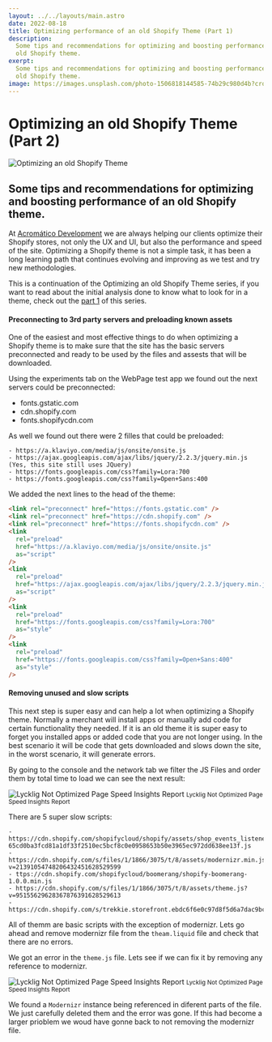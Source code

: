 ```yaml
---
layout: ../../layouts/main.astro
date: 2022-08-18
title: Optimizing performance of an old Shopify Theme (Part 1)
description:
  Some tips and recommendations for optimizing and boosting performance of an
  old Shopify theme.
exerpt:
  Some tips and recommendations for optimizing and boosting performance of an
  old Shopify theme.
image: https://images.unsplash.com/photo-1506818144585-74b29c980d4b?crop=entropy&cs=tinysrgb&fm=jpg&ixid=MnwzNTMzMzl8MHwxfGFsbHx8fHx8fHx8fDE2NjA3OTI2NjA&ixlib=rb-1.2.1&q=80&w=350&ar=16:9&fit=crop
---
```


# Optimizing an old Shopify Theme (Part 2)

<img
  alt="Optimizing an old Shopify Theme"
  class="cover"
  src="https://images.unsplash.com/photo-1506818144585-74b29c980d4b?crop=entropy&cs=tinysrgb&fm=jpg&ixid=MnwzNTMzMzl8MHwxfGFsbHx8fHx8fHx8fDE2NjA3OTI2NjA&ixlib=rb-1.2.1&q=80&w=300&ar=5:2&fit=crop"
  srcset="https://images.unsplash.com/photo-1506818144585-74b29c980d4b?crop=entropy&cs=tinysrgb&fm=jpg&ixid=MnwzNTMzMzl8MHwxfGFsbHx8fHx8fHx8fDE2NjA3OTI2NjA&ixlib=rb-1.2.1&q=80&w=300&ar=5:2&fit=crop 300w,
          https://images.unsplash.com/photo-1506818144585-74b29c980d4b?crop=entropy&cs=tinysrgb&fm=jpg&ixid=MnwzNTMzMzl8MHwxfGFsbHx8fHx8fHx8fDE2NjA3OTI2NjA&ixlib=rb-1.2.1&q=80&w=500&ar=5:2&fit=crop 500w,
          https://images.unsplash.com/photo-1506818144585-74b29c980d4b?crop=entropy&cs=tinysrgb&fm=jpg&ixid=MnwzNTMzMzl8MHwxfGFsbHx8fHx8fHx8fDE2NjA3OTI2NjA&ixlib=rb-1.2.1&q=80&w=800&ar=5:2&fit=crop 800w,
          https://images.unsplash.com/photo-1506818144585-74b29c980d4b?crop=entropy&cs=tinysrgb&fm=jpg&ixid=MnwzNTMzMzl8MHwxfGFsbHx8fHx8fHx8fDE2NjA3OTI2NjA&ixlib=rb-1.2.1&q=80&w=1024&ar=5:2&fit=crop 1024w"
  sizes="(max-width: 310px) 300px,
         (max-width: 510px) 500px,
         (max-width: 810px) 800px,
         1024px"
/>

## Some tips and recommendations for optimizing and boosting performance of an old Shopify theme.

At <a href="https://acromatico.dev" target="_blank">Acromático Development</a>
we are always helping our clients optimize their Shopify stores, not only the UX
and UI, but also the performance and speed of the site. Optimizing a Shopify
theme is not a simple task, it has been a long learning path that continues
evolving and improving as we test and try new methodologies.

This is a continuation of the Optimizing an old Shopify Theme series, if you
want to read about the initial analysis done to know what to look for in a
theme, check out the [part 1](/blog/optimizeing-shopify-theme-1)  of this series.

#### Preconnecting to 3rd party servers and preloading known assets

One of the easiest and most effective things to do when optimizing a Shopify
theme is to make sure that the site has the basic servers preconnected and ready
to be used by the files and assests that will be downloaded.

Using the experiments tab on the WebPage test app we found out the next servers
could be preconnected:

- fonts.gstatic.com
- cdn.shopify.com
- fonts.shopifycdn.com

As well we found out there were 2 filles that could be preloaded:

```text
- https://a.klaviyo.com/media/js/onsite/onsite.js
- https://ajax.googleapis.com/ajax/libs/jquery/2.2.3/jquery.min.js (Yes, this site still uses JQuery)
- https://fonts.googleapis.com/css?family=Lora:700
- https://fonts.googleapis.com/css?family=Open+Sans:400
```

We added the next lines to the head of the theme:

```html
<link rel="preconnect" href="https://fonts.gstatic.com" />
<link rel="preconnect" href="https://cdn.shopify.com" />
<link rel="preconnect" href="https://fonts.shopifycdn.com" />
<link
  rel="preload"
  href="https://a.klaviyo.com/media/js/onsite/onsite.js"
  as="script"
/>
<link
  rel="preload"
  href="https://ajax.googleapis.com/ajax/libs/jquery/2.2.3/jquery.min.js"
  as="script"
/>
<link
  rel="preload"
  href="https://fonts.googleapis.com/css?family=Lora:700"
  as="style"
/>
<link
  rel="preload"
  href="https://fonts.googleapis.com/css?family=Open+Sans:400"
  as="style"
/>
```

#### Removing unused and slow scripts

This next step is super easy and can help a lot when optimizing a Shopify theme.
Normally a merchant will install apps or manually add code for certain
functionality they needed. If it is an old theme it is super easy to forget you
installed apps or added code that you are not longer using. In the best scenario
it will be code that gets downloaded and slows down the site, in the worst
scenario, it will generate errors.

By going to the console and the network tab we filter the JS Files and order
them by total time to load we can see the next result:

<div class="image__container">
  <img
    alt="Lycklig Not Optimized Page Speed Insights Report"
    style="aspect-ratio: 968/895;"
    src="https://res.cloudinary.com/acromatico-development/image/upload/c_scale,f_auto,w_300/v1660926662/Rafa%20Blog/lycklig-initial-test_jz8jly.png"
    srcset="https://res.cloudinary.com/acromatico-development/image/upload/c_scale,f_auto,w_300/v1660926662/Rafa%20Blog/lycklig-initial-test_jz8jly.png 300w,
            https://res.cloudinary.com/acromatico-development/image/upload/c_scale,f_auto,w_500/v1660926662/Rafa%20Blog/lycklig-initial-test_jz8jly.png 500w,
            https://res.cloudinary.com/acromatico-development/image/upload/c_scale,f_auto,w_760/v1660926662/Rafa%20Blog/lycklig-initial-test_jz8jly.png 760w,
            https://res.cloudinary.com/acromatico-development/image/upload/c_scale,f_auto,w_968/v1660926662/Rafa%20Blog/lycklig-initial-test_jz8jly.png 968w"
    sizes="(max-width: 310px) 300px,
          (max-width: 510px) 500px,
          (max-width: 768px) 760px,
          (max-width: 1024px) 500px,
          968px"
  />
  <small>Lycklig Not Optimized Page Speed Insights Report</small>
</div>

There are 5 super slow scripts:

```text
- https://cdn.shopify.com/shopifycloud/shopify/assets/shop_events_listener-65cd0ba3fcd81a1df33f2510ec5bcf8c0e0958653b50e3965ec972dd638ee13f.js
- https://cdn.shopify.com/s/files/1/1866/3075/t/8/assets/modernizr.min.js?v=21391054748206432451628529599
- ttps://cdn.shopify.com/shopifycloud/boomerang/shopify-boomerang-1.0.0.min.js
- https://cdn.shopify.com/s/files/1/1866/3075/t/8/assets/theme.js?v=95155629628367876391628529613
- https://cdn.shopify.com/s/trekkie.storefront.ebdc6f6e0c97d8f5d6a7dac9bc6ab298fff7cf1b.min.js
```

All of themm are basic scripts with the exception of modernizr. Lets go ahead
and remove modernizr file from the `theam.liquid` file and check that there are
no errors.

We got an error in the `theme.js` file. Lets see if we can fix it by removing
any reference to modernizr.

<div class="image__container">
  <img
    alt="Lycklig Not Optimized Page Speed Insights Report"
    style="aspect-ratio: 968/895;"
    src="https://res.cloudinary.com/acromatico-development/image/upload/c_scale,f_auto,w_300/v1660926662/Rafa%20Blog/lycklig-initial-test_jz8jly.png"
    srcset="https://res.cloudinary.com/acromatico-development/image/upload/c_scale,f_auto,w_300/v1660926662/Rafa%20Blog/lycklig-initial-test_jz8jly.png 300w,
            https://res.cloudinary.com/acromatico-development/image/upload/c_scale,f_auto,w_500/v1660926662/Rafa%20Blog/lycklig-initial-test_jz8jly.png 500w,
            https://res.cloudinary.com/acromatico-development/image/upload/c_scale,f_auto,w_760/v1660926662/Rafa%20Blog/lycklig-initial-test_jz8jly.png 760w,
            https://res.cloudinary.com/acromatico-development/image/upload/c_scale,f_auto,w_968/v1660926662/Rafa%20Blog/lycklig-initial-test_jz8jly.png 968w"
    sizes="(max-width: 310px) 300px,
          (max-width: 510px) 500px,
          (max-width: 768px) 760px,
          (max-width: 1024px) 500px,
          968px"
  />
  <small>Lycklig Not Optimized Page Speed Insights Report</small>
</div>

We found a `Modernizr` instance being referenced in diferent parts of the file.
We just carefully deleted them and the error was gone. If this had become a
larger prioblem we woud have gonne back to not removing the modernizr file.

